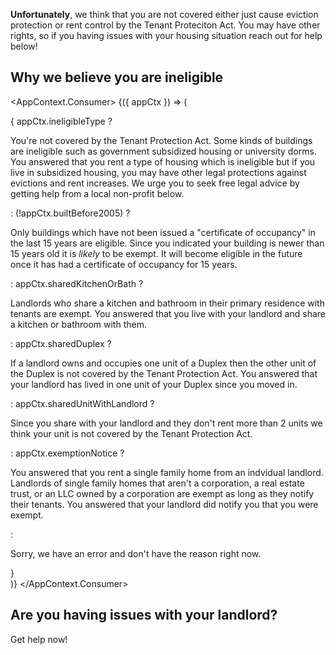
**Unfortunately**, we think that you are not covered either just cause eviction protection or rent control by the Tenant Proteciton Act. You may have other rights, so if you having issues with your housing situation reach out for help below!

## Why we believe you are ineligible
<AppContext.Consumer>
    {({ appCtx }) => (
        <div>
            {
                appCtx.ineligibleType ?
                <p>You're not covered by the Tenant Protection Act. Some kinds of buildings are ineligible such as government subsidized housing or university dorms. You answered that you rent a type of housing which is ineligible but if you live in subsidized housing, you may have other legal protections against evictions and rent increases. We urge you to seek free legal advice by getting help from a local non-profit below.</p>
                : (!appCtx.builtBefore2005) ?
                <p>Only buildings which have not been issued a "certificate of occupancy" in the last 15 years are eligible. Since you indicated your building is newer than 15 years old it is <em>likely</em> to be exempt. It will become eligible in the future once it has had a certificate of occupancy for 15 years.</p>
                : appCtx.sharedKitchenOrBath ?
                <p>Landlords who share a kitchen and bathroom in their primary residence with tenants are exempt. You answered that you live with your landlord and share a kitchen or bathroom with them. </p>
                : appCtx.sharedDuplex ?
                <p>If a landlord owns and occupies one unit of a Duplex then the other unit of the Duplex is not covered by the Tenant Protection Act. You answered that your landlord has lived in one unit of your Duplex since you moved in.</p>
                : appCtx.sharedUnitWithLandlord ?
                <p>Since you share with your landlord and they don't rent more than 2 units we think your unit is not covered by the Tenant Protection Act.</p>
                : appCtx.exemptionNotice ?
                <p>You answered that you rent a single family home from an indvidual landlord. Landlords of single family homes that aren't a corporation, a real estate trust, or an LLC owned by a corporation are exempt as long as they notify their tenants. You answered that your landlord did notify you that you were exempt.</p>
                : 
                <p>Sorry, we have an error and don't have the reason right now.</p>
            }
        </div>
    )}
</AppContext.Consumer>

## Are you having issues with your landlord?
<PrimaryButton to="/getHelp">Get help now!</PrimaryButton>